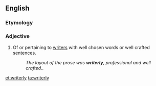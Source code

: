 ==English==

===Etymology===
{{suffix|writer|ly}}

===Adjective===
{{en-adj}}

# {{context|slang|nonstandard|_|or|_|British}} Of or pertaining to [[writer]]s with well chosen words or well crafted sentences.
#:'' The layout of the prose was '''writerly''', professional and well crafted.''.

[[et:writerly]]
[[ta:writerly]]